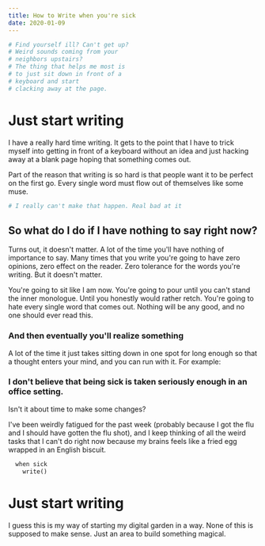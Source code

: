 ```yaml
---
title: How to Write when you're sick
date: 2020-01-09
---
```



<CodeWave>


```py
# Find yourself ill? Can't get up?
# Weird sounds coming from your
# neighbors upstairs?
# The thing that helps me most is
# to just sit down in front of a
# keyboard and start
# clacking away at the page.
```

# Just start writing

I have a really hard time writing. It gets to the point that I have to trick myself into getting in front of a keyboard without an idea and just hacking away at a blank page hoping that something comes out.

Part of the reason that writing is so hard is that people want it to be perfect on the first go. Every single word must flow out of themselves like some muse.

```py
# I really can't make that happen. Real bad at it
```

## So what do I do if I have nothing to say right now?

Turns out, it doesn't matter. A lot of the time you'll have nothing of importance to say. Many times that you write you're going to have zero opinions, zero effect on the reader. Zero tolerance for the words you're writing. But it doesn't matter.

You're going to sit like I am now. You're going to pour until you can't stand the inner monologue. Until you honestly would rather retch. You're going to hate every single word that comes out. Nothing will be any good, and no one should ever read this.

### And then eventually you'll realize something

A lot of the time it just takes sitting down in one spot for long enough so that a thought enters your mind, and you can run with it. For example:

### I don't believe that being sick is taken seriously enough in an office setting.

Isn't it about time to make some changes?

I've been weirdly fatigued for the past week (probably because I got the flu and I should have gotten the flu shot), and I keep thinking of all the weird tasks that I can't do right now because my brains feels like a fried egg wrapped in an English biscuit.

```py
  when sick
    write()
```



# Just start writing

I guess this is my way of starting my digital garden in a way. None of this is supposed to make sense. Just an area to build something magical.

</CodeWave>